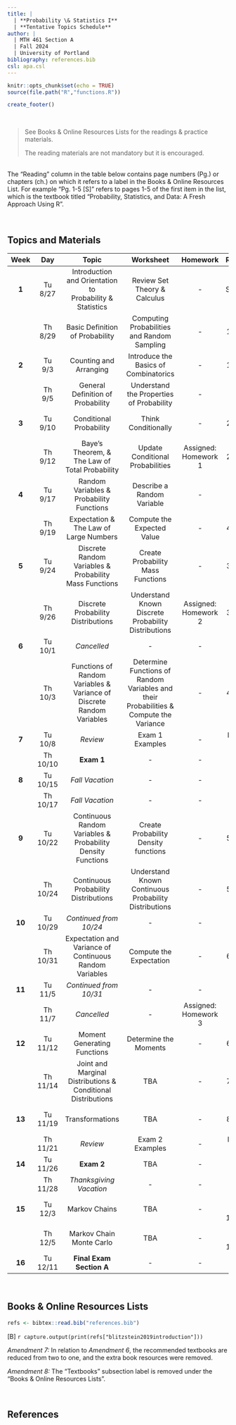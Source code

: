 ---
title: |
  | **Probability \& Statistics I**
  | **Tentative Topics Schedule**
author: |
  | MTH 461 Section A
  | Fall 2024
  | University of Portland
bibliography: references.bib
csl: apa.csl
---

```{r setup, include=FALSE}
knitr::opts_chunk$set(echo = TRUE)
source(file.path("R","functions.R"))
```

```{r echo=FALSE}
create_footer()
```

<br>

> See Books \& Online Resources Lists for the readings \& practice materials.
> 
> The reading materials are not mandatory but it is encouraged.

<br>The "Reading" column in the table below contains page numbers (Pg.) or chapters (ch.) on which it refers to a label in the Books \& Online Resources List. For example "Pg. 1-5 [S]" refers to pages 1-5 of the first item in the list, which is the textbook titled "Probability, Statistics, and Data: A Fresh Approach Using R".

<br>

## **Topics and Materials**

| **Week** | **Day** | **Topic** | **Worksheet** | **Homework** | **Reading** |
|:---:|:----:|:---------------:|:------:|:-----:|:--------:|
| **1** | Tu 8/27 | Introduction and Orientation to <br>Probability \& Statistics | Review Set Theory \& Calculus | - | Syllabus |
|  | Th 8/29 | Basic Definition of Probability | Computing Probabilities and Random Sampling | - | Sect. 1.1-1.3 [B] |
| **2** | Tu 9/3 | Counting and Arranging | Introduce the Basics of Combinatorics | - | Sect. 1.4-1.5 [B] |
|  | Th 9/5 | General Definition of Probability | Understand the Properties of Probability | - | Sect. 1.6 [B] |
| **3** | Tu 9/10 | Conditional Probability | Think Conditionally | - | Sect. 2.1-2.2 [B] |
|  | Th 9/12 | Baye's Theorem, \&<br>The Law of Total Probability | Update Conditional Probabilities | Assigned: Homework 1 | Sect. 2.3-2.4 [B] |
| **4** | Tu 9/17 | Random Variables \&<br>Probability Functions | Describe a Random Variable | - | Sect. 3.1 [B] |
|  | Th 9/19 | Expectation \&<br>The Law of Large Numbers | Compute the Expected Value | - | Sect. 4.1-4.3 [B] |
| **5** | Tu 9/24 | Discrete Random Variables \&<br>Probability Mass Functions | Create Probability Mass Functions | - | Sect. 3.2-3.3 [B] |
|  | Th 9/26 | Discrete Probability Distributions | Understand Known Discrete Probability Distributions | Assigned: Homework 2 | Sect. 3.4-3.6 [B] |
| **6** | Tu 10/1 | _Cancelled_ | - | - | - |
|  | Th 10/3 | Functions of Random Variables \&<br>Variance of Discrete Random Variables | Determine Functions of Random Variables and their Probabilities \& Compute the Variance | - | Sect. 4.4-4.6 [B] |
| **7** | Tu 10/8 | _Review_ | Exam 1 Examples | - | Exam 1 Topics |
|  | Th 10/10 | **Exam 1** | - | - | - |
| **8** | Tu 10/15 | _Fall Vacation_ | - | - | - |
|  | Th 10/17 | _Fall Vacation_ | - | - | - |
| **9** | Tu 10/22 | Continuous Random Variables \&<br>Probability Density Functions | Create Probability Density functions | - | Sect. 5.1-5.3 [B] |
|  | Th 10/24 | Continuous Probability Distributions | Understand Known Continuous Probability Distributions | - | Sect. 5.4-5.6 [B] |
| **10** | Tu 10/29 | *Continued from 10/24* | - | - | - |
|  | Th 10/31 | Expectation and Variance of Continuous Random Variables | Compute the Expectation | - | Sect. 6.1-6.2 [B] |
| **11** | Tu 11/5 | *Continued from 10/31* | - | - | - |
|  | Th 11/7 | *Cancelled* | - | Assigned: Homework 3 | - |
| **12** | Tu 11/12 | Moment Generating Functions | Determine the Moments | - |  Sect. 6.3-6.5 [B] |
|  | Th 11/14 | Joint and Marginal Distributions \& Conditional Distributions | TBA | - | Sect. 7.1-7.3 [B] |
| **13** | Tu 11/19 | Transformations | TBA | - | Sect. 8.1-8.2 [B] |
|  | Th 11/21 | _Review_ | Exam 2 Examples | - | Exam 2 Topics |
| **14** | Tu 11/26 | **Exam 2** | TBA | - | - |
|  | Th 11/28 | _Thanksgiving Vacation_ | - | - | - |
| **15** | Tu 12/3 | Markov Chains | TBA | - | Sect. 11.1-11.4 [B] |
|  | Th 12/5 | Markov Chain Monte Carlo | TBA | - | Sect. 12.1-12.2 [B] |
| **16** | Tu 12/11 | **Final Exam Section A** | - | - | - |

<br>

## **Books \& Online Resources Lists**

```{r echo=FALSE}
refs <- bibtex::read.bib("references.bib")
```

[B] `r capture.output(print(refs["blitzstein2019introduction"]))`

*Amendment 7:* In relation to *Amendment 6*, the recommended textbooks are reduced from two to one, and the extra book resources were removed.

*Amendment 8:* The "Textbooks" subsection label is removed under the "Books \& Online Resources Lists".

<br>

## **References**

::: {#refs}
:::

<br>
